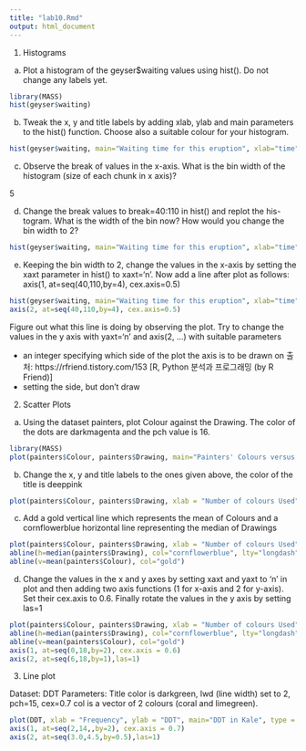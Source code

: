 ```yaml
---
title: "lab10.Rmd"
output: html_document
---
```


1. Histograms

a) Plot a histogram of the geyser$waiting values using hist(). Do not change any labels yet.
```r
library(MASS)
hist(geyser$waiting)
```
b) Tweak the x, y and title labels by adding xlab, ylab and main parameters to the hist() function. Choose also a suitable colour for your histogram.
```r
hist(geyser$waiting, main="Waiting time for this eruption", xlab="time", ylab= "frequency", col="purple")
```

c) Observe the break of values in the x-axis. What is the bin width of the histogram (size of each chunk in x axis)?

5

d) Change the break values to break=40:110 in hist() and replot the his- togram. What is the width of the bin now? How would you change the bin width to 2?

```r
hist(geyser$waiting, main="Waiting time for this eruption", xlab="time", ylab= "frequency", col="purple", breaks=seq(40,110, by=2))
```

e) Keeping the bin width to 2, change the values in the x-axis by setting the xaxt parameter in hist() to xaxt='n'. Now add a line after plot as follows:
axis(1, at=seq(40,110,by=4), cex.axis=0.5)


```r
hist(geyser$waiting, main="Waiting time for this eruption", xlab="time", ylab= "frequency", col="purple", breaks=seq(40,110, by=2), xaxt='n', yaxt='n')
axis(2, at=seq(40,110,by=4), cex.axis=0.5)
```


Figure out what this line is doing by observing the plot. Try to change the values in the y axis with yaxt='n' and axis(2, ...) with suitable parameters

- an integer specifying which side of the plot the axis is to be drawn on
출처: https://rfriend.tistory.com/153 [R, Python 분석과 프로그래밍 (by R Friend)]
- setting the side, but don't draw


2. Scatter Plots

a) Using the dataset painters, plot Colour against the Drawing. The color of the dots are darkmagenta and the pch value is 16.

```r
library(MASS)
plot(painters$Colour, painters$Drawing, main="Painters' Colours versus Drawing", type = "p", pch=16, col="darkmagenta")
```


b) Change the x, y and title labels to the ones given above, the color of the
title is deeppink

```r
plot(painters$Colour, painters$Drawing, xlab = "Number of colours Used", ylab = "Drawings Done", main="Painters' Colours versus Drawing", type = "p", pch=16, col="darkmagenta", col.main = "deeppink")
```

c) Add a gold vertical line which represents the mean of Colours and a
cornflowerblue horizontal line representing the median of Drawings
```r
plot(painters$Colour, painters$Drawing, xlab = "Number of colours Used", ylab = "Drawings Done", main="Painters' Colours versus Drawing", type = "p", pch=16, col="darkmagenta", col.main = "deeppink")
abline(h=median(painters$Drawing), col="cornflowerblue", lty="longdash")
abline(v=mean(painters$Colour), col="gold")
```

d) Change the values in the x and y axes by setting xaxt and yaxt to 'n' in plot and then adding two axis functions (1 for x-axis and 2 for y-axis). Set their cex.axis to 0.6. Finally rotate the values in the y axis by setting las=1

```r
plot(painters$Colour, painters$Drawing, xlab = "Number of colours Used", ylab = "Drawings Done", main="Painters' Colours versus Drawing", type = "p", pch=16, col="darkmagenta", col.main = "deeppink", xaxt='n', yaxt='n')
abline(h=median(painters$Drawing), col="cornflowerblue", lty="longdash")
abline(v=mean(painters$Colour), col="gold")
axis(1, at=seq(0,18,by=2), cex.axis = 0.6)
axis(2, at=seq(6,18,by=1),las=1)
```

3. Line plot

Dataset: DDT Parameters: Title color is darkgreen, lwd (line width) set to 2, pch=15, cex=0.7 col is a vector of 2 colours (coral and limegreen).
```r
plot(DDT, xlab = "Frequency", ylab = "DDT", main="DDT in Kale", type = "b", pch=15, lwd = 2, col=c("coral", "limegreen"), col.main = 81, xaxt='n', yaxt='n')
axis(1, at=seq(2,14,,by=2), cex.axis = 0.7)
axis(2, at=seq(3.0,4.5,by=0.5),las=1)
```

